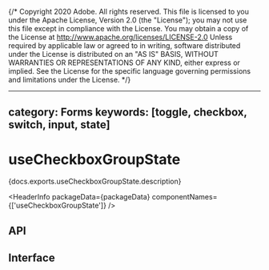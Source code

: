 {/* Copyright 2020 Adobe. All rights reserved.
This file is licensed to you under the Apache License, Version 2.0 (the "License");
you may not use this file except in compliance with the License. You may obtain a copy
of the License at http://www.apache.org/licenses/LICENSE-2.0
Unless required by applicable law or agreed to in writing, software distributed under
the License is distributed on an "AS IS" BASIS, WITHOUT WARRANTIES OR REPRESENTATIONS
OF ANY KIND, either express or implied. See the License for the specific language
governing permissions and limitations under the License. */}



---
category: Forms
keywords: [toggle, checkbox, switch, input, state]
---

# useCheckboxGroupState

<PageDescription>{docs.exports.useCheckboxGroupState.description}</PageDescription>

<HeaderInfo
  packageData={packageData}
  componentNames={['useCheckboxGroupState']} />

## API

<FunctionAPI function={docs.exports.useCheckboxGroupState} links={docs.links} />

## Interface

<ClassAPI links={docs.links} class={docs.links[docs.exports.useCheckboxGroupState.return.id]} />
